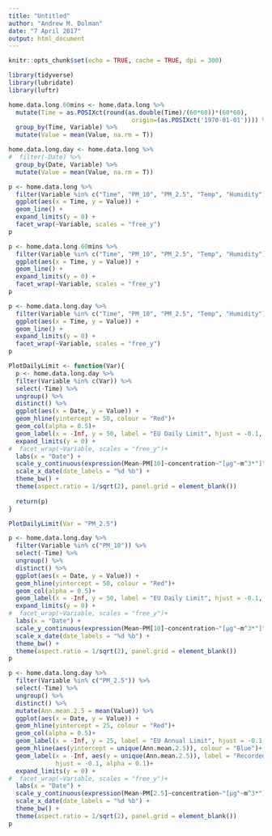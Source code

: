 ```yaml
---
title: "Untitled"
author: "Andrew M. Dolman"
date: "7 April 2017"
output: html_document
---
```


```r
knitr::opts_chunk$set(echo = TRUE, cache = TRUE, dpi = 300)
```

```r
library(tidyverse)
library(lubridate)
library(luftr)
```

```r


home.data.long.60mins <- home.data.long %>% 
  mutate(Time = as.POSIXct(round(as.double(Time)/(60*60))*(60*60),
                                  origin=(as.POSIXct('1970-01-01')))) %>% 
  group_by(Time, Variable) %>% 
  mutate(Value = mean(Value, na.rm = T))

home.data.long.day <- home.data.long %>% 
#  filter(-Date) %>% 
  group_by(Date, Variable) %>% 
  mutate(Value = mean(Value, na.rm = T))
```


```r
p <- home.data.long %>% 
  filter(Variable %in% c("Time", "PM_10", "PM_2.5", "Temp", "Humidity")) %>% 
  ggplot(aes(x = Time, y = Value)) +
  geom_line() +
  expand_limits(y = 0) +
  facet_wrap(~Variable, scales = "free_y")
p  
```

```r
p <- home.data.long.60mins %>% 
  filter(Variable %in% c("Time", "PM_10", "PM_2.5", "Temp", "Humidity")) %>% 
  ggplot(aes(x = Time, y = Value)) +
  geom_line() +
  expand_limits(y = 0) +
  facet_wrap(~Variable, scales = "free_y")
p 
```


```r
p <- home.data.long.day %>% 
  filter(Variable %in% c("Time", "PM_10", "PM_2.5", "Temp", "Humidity")) %>% 
  ggplot(aes(x = Time, y = Value)) +
  geom_line() +
  expand_limits(y = 0) +
  facet_wrap(~Variable, scales = "free_y")
p 
```

```r
PlotDailyLimit <- function(Var){
  p <- home.data.long.day %>% 
  filter(Variable %in% c(Var)) %>% 
  select(-Time) %>% 
  ungroup() %>% 
  distinct() %>% 
  ggplot(aes(x = Date, y = Value)) +
  geom_hline(yintercept = 50, colour = "Red")+ 
  geom_col(alpha = 0.5)+
  geom_label(x = -Inf, y = 50, label = "EU Daily Limit", hjust = -0.1, alpha = 0.05)+
  expand_limits(y = 0) +
#  facet_wrap(~Variable, scales = "free_y")+
  labs(x = "Date") +
  scale_y_continuous(expression(Mean~PM[10]~concentration~"[µg"~m^3*"]")) +
  scale_x_date(date_labels = "%d %b") +
  theme_bw() + 
  theme(aspect.ratio = 1/sqrt(2), panel.grid = element_blank())
  
  return(p)
}

PlotDailyLimit(Var = "PM_2.5")
```


```r
p <- home.data.long.day %>% 
  filter(Variable %in% c("PM_10")) %>% 
  select(-Time) %>% 
  ungroup() %>% 
  distinct() %>% 
  ggplot(aes(x = Date, y = Value)) +
  geom_hline(yintercept = 50, colour = "Red")+ 
  geom_col(alpha = 0.5)+
  geom_label(x = -Inf, y = 50, label = "EU Daily Limit", hjust = -0.1, alpha = 0.1)+
  expand_limits(y = 0) +
#  facet_wrap(~Variable, scales = "free_y")+
  labs(x = "Date") +
  scale_y_continuous(expression(Mean~PM[10]~concentration~"[µg"~m^3*"]")) +
  scale_x_date(date_labels = "%d %b") +
  theme_bw() + 
  theme(aspect.ratio = 1/sqrt(2), panel.grid = element_blank())
p 
```


```r
p <- home.data.long.day %>% 
  filter(Variable %in% c("PM_2.5")) %>% 
  select(-Time) %>% 
  ungroup() %>% 
  distinct() %>% 
  mutate(Ann.mean.2.5 = mean(Value)) %>% 
  ggplot(aes(x = Date, y = Value)) +
  geom_hline(yintercept = 25, colour = "Red")+ 
  geom_col(alpha = 0.5)+
  geom_label(x = -Inf, y = 25, label = "EU Annual Limit", hjust = -0.1, alpha = 0.05)+
  geom_hline(aes(yintercept = unique(Ann.mean.2.5)), colour = "Blue")+ 
  geom_label(x = -Inf, aes(y = unique(Ann.mean.2.5)), label = "Recorded Mean",
             hjust = -0.1, alpha = 0.1)+
  expand_limits(y = 0) +
#  facet_wrap(~Variable, scales = "free_y")+
  labs(x = "Date") +
  scale_y_continuous(expression(Mean~PM[2.5]~concentration~"[µg"~m^3*"]")) +
  scale_x_date(date_labels = "%d %b") +
  theme_bw() + 
  theme(aspect.ratio = 1/sqrt(2), panel.grid = element_blank())
p 
```
